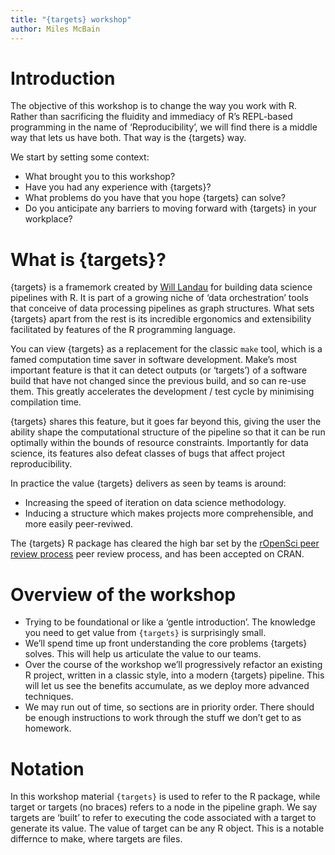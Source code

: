 ```yaml
---
title: "{targets} workshop"
author: Miles McBain
---
```


# Introduction

The objective of this workshop is to change the way you work with R. Rather than
sacrificing the fluidity and immediacy of R's REPL-based programming in the name
of 'Reproducibility', we will find there is a middle way that lets us have both.
That way is the {targets} way.

We start by setting some context:

  - What brought you to this workshop?
  - Have you had any experience with {targets}?
  - What problems do you have that you hope {targets} can solve?
  - Do you anticipate any barriers to moving forward with {targets} in your workplace?

# What is {targets}?

{targets} is a framemork created by [Will Landau](https://github.com/wlandau) for
building data science pipelines with R. It is part of a growing niche of 'data
orchestration' tools that conceive of data processing pipelines as graph
structures. What sets {targets} apart from the rest is its incredible ergonomics
and extensibility facilitated by features of the R programming language.

You can view {targets} as a replacement for the classic `make` tool, which is a
famed computation time saver in software development. Make's most important
feature is that it can detect outputs (or 'targets') of a software build that
have not changed since the previous build, and so can re-use them. This greatly
accelerates the development / test cycle by minimising compilation time.

{targets} shares this feature, but it goes far beyond this, giving the user the
ability shape the computational structure of the pipeline so that it can be run
optimally within the bounds of resource constraints. Importantly for data
science, its features also defeat classes of bugs that affect project
reproducibility.

In practice the value {targets} delivers as seen by teams is around:

  - Increasing the speed of iteration on data science methodology.
  - Inducing a structure which makes projects more comprehensible, and more easily peer-reviwed.

The {targets} R package has cleared the high bar set by the [rOpenSci peer review process](https://github.com/ropensci/software-review/issues/401) peer review process, and has been accepted on CRAN.

# Overview of the workshop

  - Trying to be foundational or like a 'gentle introduction'. The knowledge you need to get value from `{targets}` is surprisingly small.
  - We'll spend time up front understanding the core problems {targets} solves. This will help us articulate the value to our teams.
  - Over the course of the workshop we'll progressively refactor an existing R project, written in a classic style, into a modern {targets} pipeline. This will let us see the benefits accumulate, as we deploy more advanced techniques.
  - We may run out of time, so sections are in priority order. There should be enough instructions to work through the stuff we don't get to as homework.

# Notation

In this workshop material `{targets}` is used to refer to the R package, while target or targets (no braces) refers to a node in the pipeline graph. We say targets are 'built' to refer to executing the code associated with a target to generate its value. The value of target can be any R object. This is a notable differnce to make, where targets are files.

